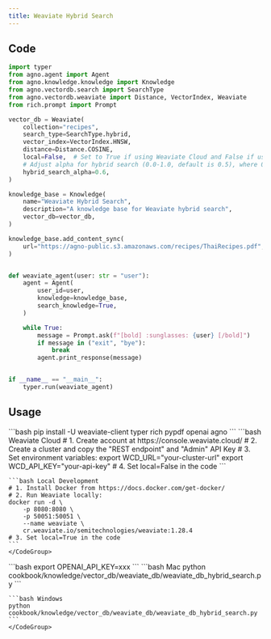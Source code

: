 ```yaml
---
title: Weaviate Hybrid Search
---
```


## Code

```python cookbook/knowledge/vector_db/weaviate_db/weaviate_db_hybrid_search.py
import typer
from agno.agent import Agent
from agno.knowledge.knowledge import Knowledge
from agno.vectordb.search import SearchType
from agno.vectordb.weaviate import Distance, VectorIndex, Weaviate
from rich.prompt import Prompt

vector_db = Weaviate(
    collection="recipes",
    search_type=SearchType.hybrid,
    vector_index=VectorIndex.HNSW,
    distance=Distance.COSINE,
    local=False,  # Set to True if using Weaviate Cloud and False if using local instance
    # Adjust alpha for hybrid search (0.0-1.0, default is 0.5), where 0 is pure keyword search, 1 is pure vector search
    hybrid_search_alpha=0.6,
)

knowledge_base = Knowledge(
    name="Weaviate Hybrid Search",
    description="A knowledge base for Weaviate hybrid search",
    vector_db=vector_db,
)

knowledge_base.add_content_sync(
    url="https://agno-public.s3.amazonaws.com/recipes/ThaiRecipes.pdf",
)


def weaviate_agent(user: str = "user"):
    agent = Agent(
        user_id=user,
        knowledge=knowledge_base,
        search_knowledge=True,
    )

    while True:
        message = Prompt.ask(f"[bold] :sunglasses: {user} [/bold]")
        if message in ("exit", "bye"):
            break
        agent.print_response(message)


if __name__ == "__main__":
    typer.run(weaviate_agent)
```

## Usage

<Steps>
  <Snippet file="create-venv-step.mdx" />

  <Step title="Install libraries">
    ```bash
    pip install -U weaviate-client typer rich pypdf openai agno
    ```
  </Step>
  <Step title="Setup Weaviate">
    <CodeGroup>
    ```bash Weaviate Cloud
    # 1. Create account at https://console.weaviate.cloud/
    # 2. Create a cluster and copy the "REST endpoint" and "Admin" API Key
    # 3. Set environment variables:
    export WCD_URL="your-cluster-url" 
    export WCD_API_KEY="your-api-key"
    # 4. Set local=False in the code
    ```

    ```bash Local Development
    # 1. Install Docker from https://docs.docker.com/get-docker/
    # 2. Run Weaviate locally:
    docker run -d \
        -p 8080:8080 \
        -p 50051:50051 \
        --name weaviate \
        cr.weaviate.io/semitechnologies/weaviate:1.28.4
    # 3. Set local=True in the code
    ```
    </CodeGroup>
  </Step>
  <Step title="Set environment variables">
    ```bash
    export OPENAI_API_KEY=xxx
    ```
  </Step>
  <Step title="Run Agent">
    <CodeGroup>
    ```bash Mac
    python cookbook/knowledge/vector_db/weaviate_db/weaviate_db_hybrid_search.py
    ```

    ```bash Windows
    python cookbook/knowledge/vector_db/weaviate_db/weaviate_db_hybrid_search.py
    ```
    </CodeGroup>
  </Step>
</Steps>
